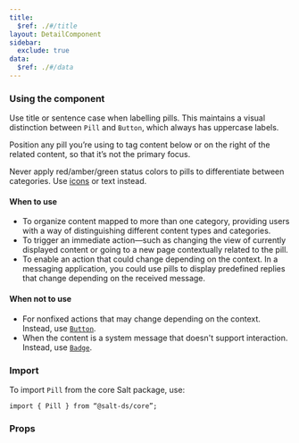 ```yaml
---
title:
  $ref: ./#/title
layout: DetailComponent
sidebar:
  exclude: true
data:
  $ref: ./#/data
---
```


### Using the component

Use title or sentence case when labelling pills. This maintains a visual distinction between `Pill` and `Button`, which always has uppercase labels.

Position any pill you’re using to tag content below or on the right of the related content, so that it’s not the primary focus.

Never apply red/amber/green status colors to pills to differentiate between categories. Use [icons](/salt/components/icon) or text instead.

#### When to use

- To organize content mapped to more than one category, providing users with a way of distinguishing different content types and categories.
- To trigger an immediate action—such as changing the view of currently displayed content or going to a new page contextually related to the pill.
- To enable an action that could change depending on the context. In a messaging application, you could use pills to display predefined replies that change depending on the received message.

#### When not to use

- For nonfixed actions that may change depending on the context. Instead, use [`Button`](/salt/components/button).
- When the content is a system message that doesn't support interaction. Instead, use [`Badge`](/salt/components/badge).

### Import

To import `Pill` from the core Salt package, use:

```
import { Pill } from “@salt-ds/core”;
```

### Props

<PropsTable componentName="Pill" packageName="core" />
